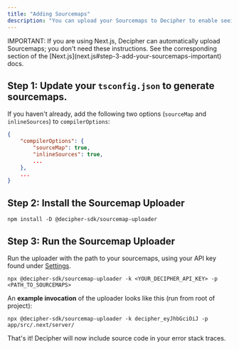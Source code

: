 ```yaml
---
title: "Adding Sourcemaps"
description: "You can upload your Sourcemaps to Decipher to enable seeing production JavaScript/TypeScript stack traces with the appropriate source code."
---
```


<Warning>
  IMPORTANT: If you are using Next.js, Decipher can automatically upload
  Sourcemaps; you don't need these instructions. See the corresponding section
  of the [Next.js](next.js#step-3-add-your-sourcemaps-important) docs.
</Warning>

## Step 1: Update your `tsconfig.json` to generate sourcemaps.

If you haven't already, add the following two options (`sourceMap` and `inlineSources`) to `compilerOptions`:

```json
{
    "compilerOptions": {
        "sourceMap": true,
        "inlineSources": true,
        ...
    },
    ...
}
```

## Step 2: Install the Sourcemap Uploader

```shell Terminal
npm install -D @decipher-sdk/sourcemap-uploader
```

## Step 3: Run the Sourcemap Uploader

Run the uploader with the path to your sourcemaps, using your API key found under [Settings](https://app.getdecipher.com/settings).

```shell Terminal
npx @decipher-sdk/sourcemap-uploader -k <YOUR_DECIPHER_API_KEY> -p <PATH_TO_SOURCEMAPS>
```

An **example invocation** of the uploader looks like this (run from root of project):

```shell Terminal
npx @decipher-sdk/sourcemap-uploader -k decipher_eyJhbGciOiJ -p app/src/.next/server/
```

That's it! Decipher will now include source code in your error stack traces.
